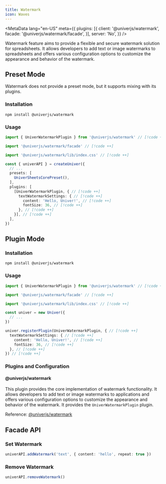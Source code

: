 ```yaml
---
title: Watermark
icon: Waves
---
```


<MetaData
  lang="en-US"
  meta={{
    plugins: [{
      client: '@univerjs/watermark',
      facade: '@univerjs/watermark/facade',
    }],
    server: 'No',
  }}
/>

Watermark feature aims to provide a flexible and secure watermark solution for spreadsheets. It allows developers to add text or image watermarks to spreadsheets and offers various configuration options to customize the appearance and behavior of the watermark.

## Preset Mode

Watermark does not provide a preset mode, but it supports mixing with its plugins.

### Installation

```package-install
npm install @univerjs/watermark
```

### Usage

```typescript
import { UniverWatermarkPlugin } from '@univerjs/watermark' // [!code ++]

import '@univerjs/watermark/facade' // [!code ++]

import '@univerjs/watermark/lib/index.css' // [!code ++]

const { univerAPI } = createUniver({
  // ...
  presets: [
    UniverSheetsCorePreset(),
  ],
  plugins: [
    [UniverWatermarkPlugin, { // [!code ++]
      textWatermarkSettings: { // [!code ++]
        content: 'Hello, Univer!', // [!code ++]
        fontSize: 36, // [!code ++]
      }, // [!code ++]
    }], // [!code ++]
  ],
})
```

## Plugin Mode

### Installation

```package-install
npm install @univerjs/watermark
```

### Usage

```typescript
import { UniverWatermarkPlugin } from '@univerjs/watermark' // [!code ++]

import '@univerjs/watermark/facade' // [!code ++]

import '@univerjs/watermark/lib/index.css' // [!code ++]

const univer = new Univer({
  // ...
})

univer.registerPlugin(UniverWatermarkPlugin, { // [!code ++]
  textWatermarkSettings: { // [!code ++]
    content: 'Hello, Univer!', // [!code ++]
    fontSize: 36, // [!code ++]
  }, // [!code ++]
}) // [!code ++]
```

### Plugins and Configuration

#### @univerjs/watermark

This plugin provides the core implementation of watermark functionality. It allows developers to add text or image watermarks to applications and offers various configuration options to customize the appearance and behavior of the watermark. It provides the `UniverWatermarkPlugin` plugin.

Reference: [@univerjs/watermark](/en-US/reference/packages/plugins/univerjs/watermark)

## Facade API

### Set Watermark

```typescript
univerAPI.addWatermark('text', { content: 'hello', repeat: true })
```

### Remove Watermark

```typescript
univerAPI.removeWatermark()
```
